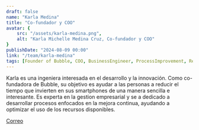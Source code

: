 ```yaml
---
draft: false
name: "Karla Medina"
title: "Co-fundador y COO"
avatar: {
    src: "/assets/karla-medina.png",
    alt: "Karla Michelle Medina Cruz, Co-fundador y COO"
}
publishDate: "2024-08-09 00:00"
link: "/team/karla-medina"
tags: [Founder of Bubble, COO, BusinessEngineer, ProcessImprovement, ResourceOptimization, Innovation, DigitalWellbeing, ContinuousImprovement, BusinessManagement, EfficiencyExpert, TimeManagement, TechCoFounder, InnovationLeader, UserEngagement, OperationalExcellence]
---
```



<div class="py-6 md:order-1 hidden md:block w-64">
  <Picture
    src={portrait}
    alt="Jesús Medina"
    sizes="(max-width: 800px) 100vw, 800px"
    width={800}
    height={600}
    loading={"eager"}
    decoding={"sync"}
    class="w-full rounded-md object-cover object-center bg-white"
  />
</div>

Karla es una ingeniera interesada en el desarrollo y la innovación. Como co-fundadora de Bubble, su objetivo es ayudar a las personas a reducir el tiempo que invierten en sus smartphones de una manera sencilla e interesante. Es experta en la gestion empresarial y se a dedicado a desarrollar procesos enfocados en la mejora continua, ayudando a optimizar el uso de los recursos disponibles.

[Correo](mailto:karlaiafcj@gmail.com)